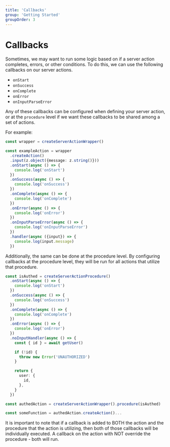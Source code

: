 ```yaml
---
title: 'Callbacks'
group: 'Getting Started'
groupOrder: 3
---
```


# Callbacks

Sometimes, we may want to run some logic based on if a server action completes, errors, or other conditions. To do this, we can use the following callbacks on our server actions.

- `onStart`
- `onSuccess`
- `onComplete`
- `onError`
- `onInputParseError`

Any of these callbacks can be configured when defining your server action, or at the `procedure` level if we want these callbacks to be shared among a set of actions.

For example:
```typescript:actions.ts
const wrapper = createServerActionWrapper()

const exampleAction = wrapper
  .createAction()
  .input(z.object({message: z.string()}))
  .onStart(async () => {
    console.log('onStart')
  })
  .onSuccess(async () => {
    console.log('onSuccess')
  })
  .onComplete(async () => {
    console.log('onComplete')
  })
  .onError(async () => {
    console.log('onError')
  })
  .onInputParseError(async () => {
    console.log('onInputParseError')
  })
  .handler(async ({input}) => {
    console.log(input.message)
  })
```

Additionally, the same can be done at the procedure level. By configuring callbacks at the procedure level, they will be run for all actions that utilize that procedure.

```typescript:actions.ts
const isAuthed = createServerActionProcedure()
  .onStart(async () => {
    console.log('onStart')
  })
  .onSuccess(async () => {
    console.log('onSuccess')
  })
  .onComplete(async () => {
    console.log('onComplete')
  })
  .onError(async () => {
    console.log('onError')
  })
  .noInputHandler(async () => {
    const { id } = await getUser()

    if (!id) {
      throw new Error('UNAUTHORIZED')
    }

    return {
      user: {
        id,
      },
    }
  })

const authedAction = createServerActionWrapper().procedure(isAuthed)

const someFunction = authedAction.createAction()...
```

It is important to note that if a callback is added to BOTH the action and the procedure that the action is utilizing, then both of those callbacks will be individually executed. A callback on the action with NOT override the procedure - both will run.